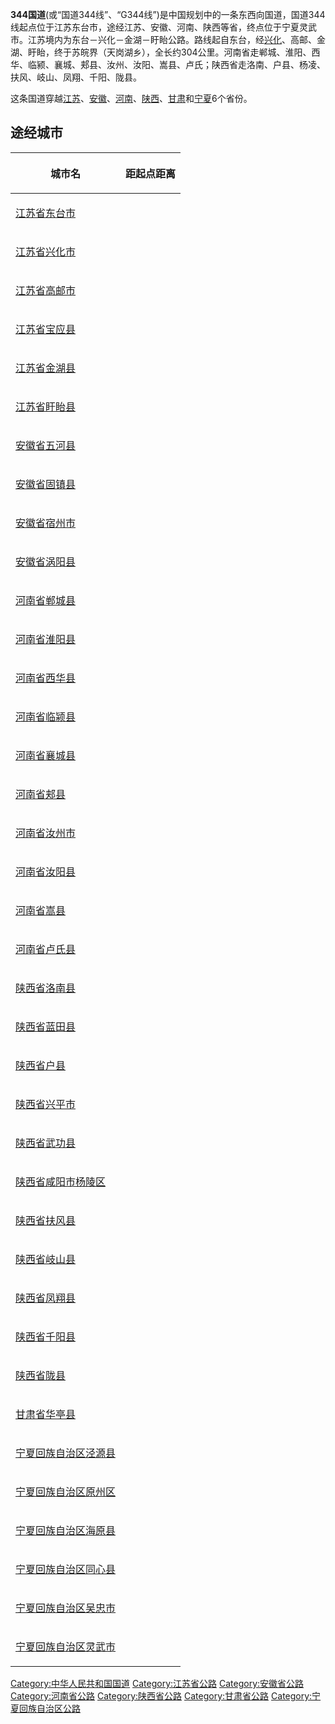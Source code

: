 {{Infobox 中國国道
|   国道編號          = 344
|   附加頭部圖片        =
|   地圖                =File:G344-路线图.svg
|   最近通車日期        = 
|   規劃總長度          = 
|   起點                = 江苏东台
|   終點                = 宁夏灵武
|   附加圖片            =
|   附加圖片注釋        =
}}
'''344国道'''(或“国道344线”、“G344线”)是中国规划中的一条东西向国道，国道344线起点位于江苏东台市，途经江苏、安徽、河南、陕西等省，终点位于宁夏灵武市。江苏境内为东台－兴化－金湖－盱眙公路。路线起自东台，经[[兴化市|兴化]]、高邮、金湖、盱眙，终于苏皖界（天岗湖乡），全长约304公里。河南省走郸城、淮阳、西华、临颍、襄城、郏县、汝州、汝阳、嵩县、卢氏；陕西省走洛南、户县、杨凌、扶风、岐山、凤翔、千阳、陇县。

这条国道穿越[[江苏|江苏]]、[[安徽|安徽]]、[[河南|河南]]、[[陕西|陕西]]、[[甘肃|甘肃]]和[[宁夏|宁夏]]6个省份。

==途经城市==
{| class="wikitable" align="leftt" style="text-align:center; font-size:85%; margin:1em;"
|-
! 城市名 !! 距起点距离
|-
| [[江苏省|江苏省]][[东台市|东台市]]   || 
|-
| [[江苏省|江苏省]][[兴化市|兴化市]]   || 
|-
| [[江苏省|江苏省]][[高邮市|高邮市]]   || 
|-
| [[江苏省|江苏省]][[宝应县|宝应县]]   || 
|-
| [[江苏省|江苏省]][[金湖县|金湖县]]   || 
|-
| [[江苏省|江苏省]][[盱眙县|盱眙县]]   || 
|-
| [[安徽省|安徽省]][[五河县|五河县]]   || 
|-
| [[安徽省|安徽省]][[固镇县|固镇县]]   || 
|-
| [[安徽省|安徽省]][[宿州市|宿州市]]   || 
|-
| [[安徽省|安徽省]][[涡阳县|涡阳县]]   || 
|-
| [[河南省|河南省]][[郸城县|郸城县]]   || 
|-
| [[河南省|河南省]][[淮阳县|淮阳县]]   || 
|-
| [[河南省|河南省]][[西华县|西华县]]   || 
|-
| [[河南省|河南省]][[临颍县|临颍县]]   || 
|-
| [[河南省|河南省]][[襄城县|襄城县]]   || 
|-
| [[河南省|河南省]][[郏县|郏县]]   || 
|-
| [[河南省|河南省]][[汝州市|汝州市]]   || 
|-
| [[河南省|河南省]][[汝阳县|汝阳县]]   || 
|-
| [[河南省|河南省]][[嵩县|嵩县]]   || 
|-
| [[河南省|河南省]][[卢氏县|卢氏县]]   || 
|-
| [[陕西省|陕西省]][[洛南县|洛南县]]   || 
|-
| [[陕西省|陕西省]][[蓝田县|蓝田县]]   || 
|-
| [[陕西省|陕西省]][[户县|户县]]   || 
|-
| [[陕西省|陕西省]][[兴平市|兴平市]]   || 
|-
| [[陕西省|陕西省]][[武功县|武功县]]   || 
|-
| [[陕西省|陕西省]][[咸阳市|咸阳市]][[杨陵区|杨陵区]]   || 
|-
| [[陕西省|陕西省]][[扶风县|扶风县]]   || 
|-
| [[陕西省|陕西省]][[岐山县|岐山县]]   || 
|-
| [[陕西省|陕西省]][[凤翔县|凤翔县]]   || 
|-
| [[陕西省|陕西省]][[千阳县|千阳县]]   || 
|-
| [[陕西省|陕西省]][[陇县|陇县]]   || 
|-
| [[甘肃省|甘肃省]][[华亭县|华亭县]]   || 
|-
| [[宁夏回族自治区|宁夏回族自治区]][[泾源县|泾源县]]   || 
|-
| [[宁夏回族自治区|宁夏回族自治区]][[原州区|原州区]]   || 
|-
| [[宁夏回族自治区|宁夏回族自治区]][[海原县|海原县]]   || 
|-
| [[宁夏回族自治区|宁夏回族自治区]][[同心县|同心县]]   || 
|-
| [[宁夏回族自治区|宁夏回族自治区]][[吴忠市|吴忠市]]   || 
|-
| [[宁夏回族自治区|宁夏回族自治区]][[灵武市|灵武市]]   ||
|}

{{中国国道}}
{{兴化交通|state=expanded}}
[[Category:中华人民共和国国道|Category:中华人民共和国国道]]
[[Category:江苏省公路|Category:江苏省公路]]
[[Category:安徽省公路|Category:安徽省公路]]
[[Category:河南省公路|Category:河南省公路]]
[[Category:陕西省公路|Category:陕西省公路]]
[[Category:甘肃省公路|Category:甘肃省公路]]
[[Category:宁夏回族自治区公路|Category:宁夏回族自治区公路]]